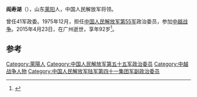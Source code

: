 '''阎寿湖'''（{{bd|1923年||2015年|4月23日}}），山东[[莱阳|莱阳]]人，中国人民解放军将领。

曾任41军政委。1975年12月，担任[[中国人民解放军第55军|中国人民解放军第55军]]政治委员，参加[[中越战争|中越战争]]。2015年4月23日，在广州逝世，享年92岁<ref>{{cite news|title=阎寿湖同志逝世|url=http://cpc.people.com.cn/n/2015/0522/c87393-27041055.html|accessdate=2015-05-24|work=解放报|archive-date=2015-05-24|archive-url=https://web.archive.org/web/20150524153921/http://cpc.people.com.cn/n/2015/0522/c87393-27041055.html|dead-url=no}}</ref>。

==参考==
{{reflist}}
{{中国军事人物小作品}}

[[Category:萊陽人|Category:萊陽人]]
[[Category:中国人民解放军第五十五军政治委员|Category:中国人民解放军第五十五军政治委员]]
[[Category:中越战争人物|Category:中越战争人物]]
[[Category:中国人民解放军陆军第四十一集团军副政治委员|Category:中国人民解放军陆军第四十一集团军副政治委员]]